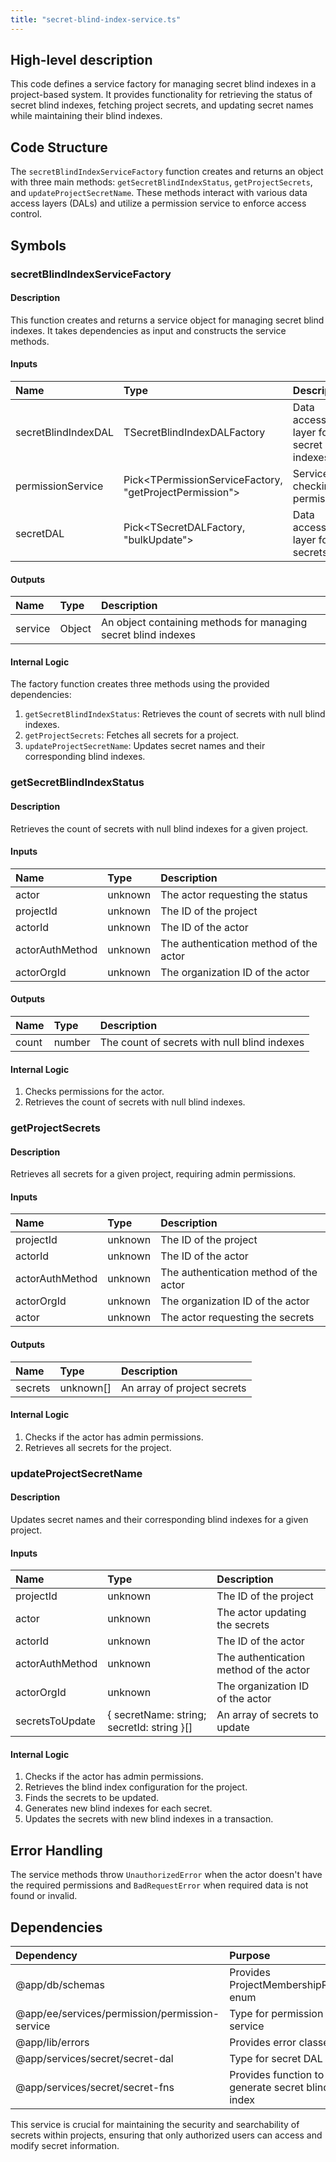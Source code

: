 ```yaml
---
title: "secret-blind-index-service.ts"
---
```


## High-level description
This code defines a service factory for managing secret blind indexes in a project-based system. It provides functionality for retrieving the status of secret blind indexes, fetching project secrets, and updating secret names while maintaining their blind indexes.

## Code Structure
The `secretBlindIndexServiceFactory` function creates and returns an object with three main methods: `getSecretBlindIndexStatus`, `getProjectSecrets`, and `updateProjectSecretName`. These methods interact with various data access layers (DALs) and utilize a permission service to enforce access control.

## Symbols

### secretBlindIndexServiceFactory
#### Description
This function creates and returns a service object for managing secret blind indexes. It takes dependencies as input and constructs the service methods.

#### Inputs
| Name | Type | Description |
|:-----|:-----|:------------|
| secretBlindIndexDAL | TSecretBlindIndexDALFactory | Data access layer for secret blind indexes |
| permissionService | Pick&lt;TPermissionServiceFactory, "getProjectPermission"&gt; | Service for checking permissions |
| secretDAL | Pick&lt;TSecretDALFactory, "bulkUpdate"&gt; | Data access layer for secrets |

#### Outputs
| Name | Type | Description |
|:-----|:-----|:------------|
| service | Object | An object containing methods for managing secret blind indexes |

#### Internal Logic
The factory function creates three methods using the provided dependencies:
1. `getSecretBlindIndexStatus`: Retrieves the count of secrets with null blind indexes.
2. `getProjectSecrets`: Fetches all secrets for a project.
3. `updateProjectSecretName`: Updates secret names and their corresponding blind indexes.

### getSecretBlindIndexStatus
#### Description
Retrieves the count of secrets with null blind indexes for a given project.

#### Inputs
| Name | Type | Description |
|:-----|:-----|:------------|
| actor | unknown | The actor requesting the status |
| projectId | unknown | The ID of the project |
| actorId | unknown | The ID of the actor |
| actorAuthMethod | unknown | The authentication method of the actor |
| actorOrgId | unknown | The organization ID of the actor |

#### Outputs
| Name | Type | Description |
|:-----|:-----|:------------|
| count | number | The count of secrets with null blind indexes |

#### Internal Logic
1. Checks permissions for the actor.
2. Retrieves the count of secrets with null blind indexes.

### getProjectSecrets
#### Description
Retrieves all secrets for a given project, requiring admin permissions.

#### Inputs
| Name | Type | Description |
|:-----|:-----|:------------|
| projectId | unknown | The ID of the project |
| actorId | unknown | The ID of the actor |
| actorAuthMethod | unknown | The authentication method of the actor |
| actorOrgId | unknown | The organization ID of the actor |
| actor | unknown | The actor requesting the secrets |

#### Outputs
| Name | Type | Description |
|:-----|:-----|:------------|
| secrets | unknown[] | An array of project secrets |

#### Internal Logic
1. Checks if the actor has admin permissions.
2. Retrieves all secrets for the project.

### updateProjectSecretName
#### Description
Updates secret names and their corresponding blind indexes for a given project.

#### Inputs
| Name | Type | Description |
|:-----|:-----|:------------|
| projectId | unknown | The ID of the project |
| actor | unknown | The actor updating the secrets |
| actorId | unknown | The ID of the actor |
| actorAuthMethod | unknown | The authentication method of the actor |
| actorOrgId | unknown | The organization ID of the actor |
| secretsToUpdate | { secretName: string; secretId: string }[] | An array of secrets to update |

#### Internal Logic
1. Checks if the actor has admin permissions.
2. Retrieves the blind index configuration for the project.
3. Finds the secrets to be updated.
4. Generates new blind indexes for each secret.
5. Updates the secrets with new blind indexes in a transaction.

## Error Handling
The service methods throw `UnauthorizedError` when the actor doesn't have the required permissions and `BadRequestError` when required data is not found or invalid.

## Dependencies
| Dependency | Purpose |
|:-----------|:--------|
| @app/db/schemas | Provides ProjectMembershipRole enum |
| @app/ee/services/permission/permission-service | Type for permission service |
| @app/lib/errors | Provides error classes |
| @app/services/secret/secret-dal | Type for secret DAL |
| @app/services/secret/secret-fns | Provides function to generate secret blind index |

This service is crucial for maintaining the security and searchability of secrets within projects, ensuring that only authorized users can access and modify secret information.